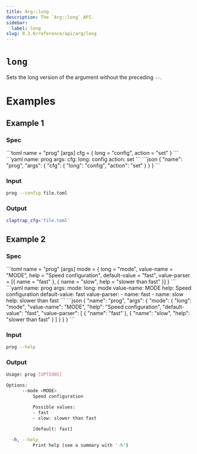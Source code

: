 ```yaml
---
title: Arg::long
description: The `Arg::long` API.
sidebar:
  label: long
slug: 0.3.0/reference/api/arg/long
---
```



# `long` <LinkButton href="https://docs.rs/clap/latest/clap/struct.Arg.html#method.long" icon="open-book" variant="minimal" />

<Badge text="since 0.1.0" size="small" />

Sets the long version of the argument without the preceding `--`.

# Examples

## Example 1

### Spec

<Tabs syncKey="format">
  <TabItem label="TOML">
    ```toml
    name = "prog"
    [args]
    cfg = { long = "config", action = "set" }
    ```
  </TabItem>

  <TabItem label="YAML">
    ```yaml
    name: prog
    args:
      cfg:
        long: config
        action: set
    ```
  </TabItem>

  <TabItem label="JSON">
    ```json
    {
      "name": "prog",
      "args": {
        "cfg": {
          "long": "config",
          "action": "set"
        }
      }
    }
    ```
  </TabItem>
</Tabs>

### Input

```bash
prog --config file.toml
```

### Output

```bash
claptrap_cfg='file.toml'
```

## Example 2

### Spec

<Tabs syncKey="format">
  <TabItem label="TOML">
    ```toml
    name = "prog"
    [args]
    mode = { long = "mode", value-name = "MODE", help = "Speed configuration", default-value = "fast", value-parser = [{ name = "fast" }, { name = "slow", help = "slower than fast" }] }
    ```
  </TabItem>

  <TabItem label="YAML">
    ```yaml
    name: prog
    args:
      mode:
        long: mode
        value-name: MODE
        help: Speed configuration
        default-value: fast
        value-parser:
        - name: fast
        - name: slow
          help: slower than fast
    ```
  </TabItem>

  <TabItem label="JSON">
    ```json
    {
      "name": "prog",
      "args": {
        "mode": {
          "long": "mode",
          "value-name": "MODE",
          "help": "Speed configuration",
          "default-value": "fast",
          "value-parser": [
            {
              "name": "fast"
            },
            {
              "name": "slow",
              "help": "slower than fast"
            }
          ]
        }
      }
    }
    ```
  </TabItem>
</Tabs>

### Input

```bash
prog --help
```

### Output

```bash
Usage: prog [OPTIONS]

Options:
      --mode <MODE>
          Speed configuration

          Possible values:
          - fast
          - slow: slower than fast
          
          [default: fast]

  -h, --help
          Print help (see a summary with '-h')
```
